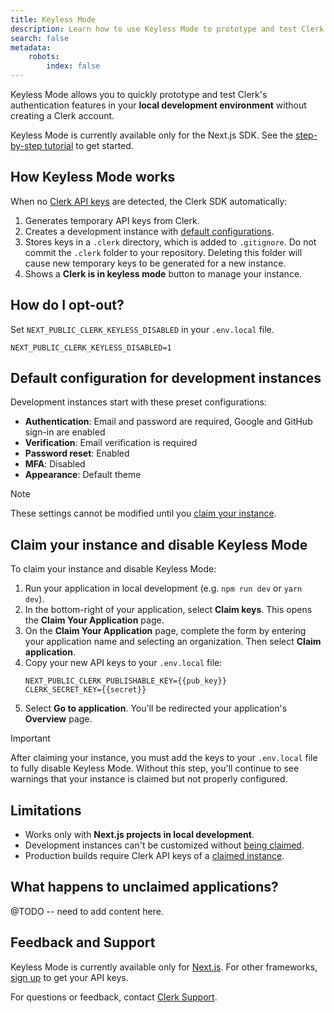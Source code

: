 ```yaml
---
title: Keyless Mode
description: Learn how to use Keyless Mode to prototype and test Clerk's authentication features locally without creating an account or managing API keys.
search: false
metadata:
    robots:
        index: false
---
```


Keyless Mode allows you to quickly prototype and test Clerk's authentication features in your **local development environment** without creating a Clerk account.

Keyless Mode is currently available only for the Next.js SDK. See the [step-by-step tutorial](/docs/references/nextjs/keyless) to get started.

## How Keyless Mode works

When no [Clerk API keys](/docs/deployments/clerk-environment-variables#clerk-publishable-and-secret-keys) are detected, the Clerk SDK automatically:

1. Generates temporary API keys from Clerk.
1. Creates a development instance with [default configurations](#default-configuration-for-development-instances).
1. Stores keys in a `.clerk` directory, which is added to `.gitignore`. Do not commit the `.clerk` folder to your repository. Deleting this folder will cause new temporary keys to be generated for a new instance.
1. Shows a **Clerk is in keyless mode** button to manage your instance.

## How do I opt-out?

Set `NEXT_PUBLIC_CLERK_KEYLESS_DISABLED` in your `.env.local` file.

```env {{ filename: '.env.local' }}
NEXT_PUBLIC_CLERK_KEYLESS_DISABLED=1
```

## Default configuration for development instances

Development instances start with these preset configurations:

- **Authentication**: Email and password are required, Google and GitHub sign-in are enabled
- **Verification**: Email verification is required
- **Password reset**: Enabled
- **MFA**: Disabled
- **Appearance**: Default theme

> [!NOTE]
> These settings cannot be modified until you [claim your instance](#claim-your-instance-and-disable-keyless-mode).

## Claim your instance and disable Keyless Mode

To claim your instance and disable Keyless Mode:

1. Run your application in local development (e.g. `npm run dev` or `yarn dev`).
1. In the bottom-right of your application, select **Claim keys**. This opens the **Claim Your Application** page.
1. On the **Claim Your Application** page, complete the form by entering your application name and selecting an organization. Then select **Claim application**.
1. Copy your new API keys to your `.env.local` file:
   ```env {{ filename: '.env.local' }}
   NEXT_PUBLIC_CLERK_PUBLISHABLE_KEY={{pub_key}}
   CLERK_SECRET_KEY={{secret}}
   ```
1. Select **Go to application**. You'll be redirected your application's **Overview** page.

> [!IMPORTANT]
> After claiming your instance, you must add the keys to your `.env.local` file to fully disable Keyless Mode. Without this step, you'll continue to see warnings that your instance is claimed but not properly configured.

## Limitations

- Works only with **Next.js projects in local development**.
- Development instances can't be customized without [being claimed](#claim-your-instance-and-disable-keyless-mode).
- Production builds require Clerk API keys of a [claimed instance](#claim-your-instance-and-disable-keyless-mode).

## What happens to unclaimed applications?

@TODO -- need to add content here.

## Feedback and Support

Keyless Mode is currently available only for [Next.js](/docs/quickstarts/nextjs). For other frameworks, [sign up](https://dashboard.clerk.com/sign-up) to get your API keys.

For questions or feedback, contact [Clerk Support](https://clerk.com/contact/support).
